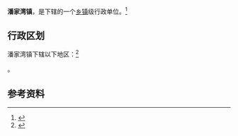 {{中国乡级行政区|景观照片文件名 = Jiayu County - Panjiawan - on the Yangtze embankment - P1540262.JPG
|景观照片描述 = 潘家湾镇,从长江提防看法
|42/12/21/106/000}}

'''潘家湾镇'''，是{{PRC admin/fullname|42/12/21/106/000|3}}下辖的一个[[乡镇|乡镇]]级行政单位。<ref>{{PRC admin/ref sgc|{{PRC admin/parent|42/12/21/106/000}}}}</ref>

== 行政区划 ==

潘家湾镇下辖以下地区：<ref>{{PRC admin/ref sgc|42/12/21/106/000}}</ref>

{{PRC admin/children|42/12/21/106/000}}。

== 参考资料 ==

{{reflist}}

{{行政区划小作品}}
{{PRC admin/navcat|42/12/21/106/000}}